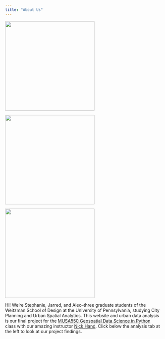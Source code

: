 ```yaml
---
title: "About Us"
---
```


<!-- Use a grid -->
::: {.grid}

<!-- Left column has a width of 4/12 and shows a picture of me -->
::: {.g-col-3}
![](images/stephanie.jpeg){width=3in}
:::

::: {.g-col-3}
![](images/jarred.jpeg){width=3in}
:::

::: {.g-col-3}
![](images/alec.jpeg){width=3in}
:::

<!-- Text gets a column with width 8/12 -->
::: {.g-col-10}

Hi! We're Stephanie, Jarred, and Alec--three graduate students of the Weitzman School of Design at the University of Pennsylvania, studying City Planning and Urban Spatial Analytics. This website and urban data analysis is our final project for the [MUSA550 Geospatial Data Science in Python](musa-550-fall-2023.github.io) class with our amazing instructor [Nick Hand](https://www.nickhand.dev). Click below the analysis tab at the left to look at our project findings.

::: 

:::



